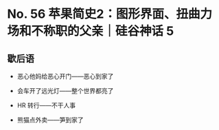 # No. 56 苹果简史2：图形界面、扭曲力场和不称职的父亲｜硅谷神话 5

## 歇后语

- 恶心他妈给恶心开门——恶心到家了

- 会车开了远光灯——整个世界都亮了

- HR 转行——不干人事

- 熊猫点外卖——笋到家了
